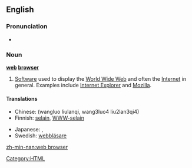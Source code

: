{{wikipedia}}
==English==

===Pronunciation===
*{{SAMPA|/web br\`aUz3`/}}

===Noun===
'''[[web]] [[browser]]'''

# [[software|Software]] used to display the [[World Wide Web]] and often the [[Internet]] in general. Examples include [[w:Internet Explorer|Internet Explorer]] and [[w:Mozilla|Mozilla]].

====Translations====
{{top}}
* Chinese: (wangluo liulanqi, wang3luo4 liu2lan3qi4)
* Finnish: [[selain]], [[WWW-selain]]
{{mid}}
* Japanese: {{t|ja|ブラウザ|tr=brauza|sc=Jpan}}, {{t|ja|ウェブブラウザ|tr=Webu brauza|sc=Jpan}}
* Swedish: [[webbläsare]]
{{bottom}}

[[zh-min-nan:web browser]]
[[Category:HTML]]